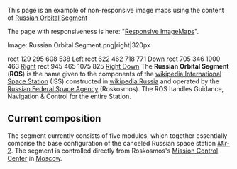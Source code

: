 This page is an example of non-responsive image maps using the content of [[wikipedia:Russian_Orbital_Segment|Russian Orbital Segment]]

The page with responsiveness is here: "[[Responsive ImageMaps]]".

<imagemap>
Image: Russian Orbital Segment.png|right|320px

rect 129 295 608 538  [[wikipedia:Zvezda|Left]]
rect 622 462 718 771  [[wikipedia:PIRS|Down]]
rect 705 346 1000 463 [[wikipedia:Zarya|Right]]
rect 945 465 1075 825 [[wikipedia:MRM1|Right Down]]
</imagemap>
The '''Russian Orbital Segment''' ('''ROS''') is the name given to the components of the [[wikipedia:International Space Station]] (ISS) constructed in [[wikipedia:Russia]] and operated by the [[wikipedia:Russian Federal Space Agency|Russian Federal Space Agency]] (Roskosmos). The ROS handles Guidance, Navigation & Control for the entire Station.

==Current composition==
The segment currently consists of five modules, which together essentially comprise the base configuration of the canceled Russian space station [[wikipedia:Mir-2|''Mir''-2]]. The segment is controlled directly from Roskosmos's [[wikipedia:RKA Mission Control Center|Mission Control Center]] in [[wikipedia:Moscow|Moscow]].
